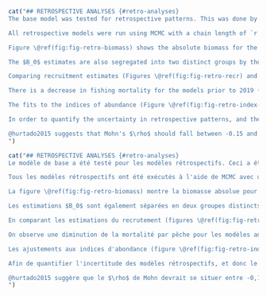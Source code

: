 ```r
cat("## RETROSPECTIVE ANALYSES {#retro-analyses}
The base model was tested for retrospective patterns. This was done by successively removing all catch, age, and index data for 1 year from the end of the time series in the data files and refitting the model. We attempted to run the retrospective model back 10 years, but only the first 8 years would converge. It is likely that attempting to remove too much data led to too few data sources for this split-sex, two-fleet model. This is the reason the `r la` was parameterized as a single-sex model.

All retrospective models were run using MCMC with a chain length of `r f(mcmc_chain_length)`, a sample frequency of `r f(mcmc_sample_freq)`, giving `r f(mcmc_num_samples)` samples, which were then burned in by `r f(mcmc_burn_in)` giving a total of `r f(mcmc_actual_samples)` samples retained for inference. This was the same as all other models in this assessment.

Figure \@ref(fig:fig-retro-biomass) shows the absolute biomass for the base model compared with the retrospective models. Figure \@ref(fig:fig-retro-biomass-closer) Following the subtraction of years by looking at the trajectories, we see that the -4 years model (ending in 2018) follows a different path than the years following (2019--present). This is due to the large drop in biomass seen in 2019 in the `r wcvis`, `r hss`, and `r dcpue` (Figure \@ref(fig:fig-base-index-fits)). The model is highly sensitive to these drops in the indices, all of which occur in the same year. If this assessment had taken place prior to 2019 with this model, the outcome would have been notably different than it is now.

The $B_0$ estimates are also segregated into two distinct groups by the -4 year model, with those from 2019--present being lower than those prior to 2019. When the absolute trajectories are divided by these $B_0$ values we can inspect the relative biomass trends (Figure \@ref(fig:fig-retro-biomass-rel)). The high $B_0$ estimates for the models prior to 2019 force the relative biomass downwards giving the impression of a more depleted stock in earlier years when compared to the more recent models.

Comparing recruitment estimates (Figures \@ref(fig:fig-retro-recr) and \@ref(fig:fig-retro-recr-closer) for a closer view), most appear similar between models; however, there is an obvious outlier---the 2014 recruitment for the 2014 model. This can also be seen in in Figure 21 of the `r la`. The 2014 cohort was highly uncertain at that time with the data that was available, even with the single-sex model. The $R_0$ estimates follow the same grouping seen in the absolute biomass figure.

There is a decrease in fishing mortality for the models prior to 2019 (Figure \@ref(fig:fig-retro-f)), which corresponds to the increasing biomass trend in those models. 

The fits to the indices of abundance (Figure \@ref(fig:fig-retro-index-fits)) show a clear divergence for the models prior to 2019. The log standardized residuals (Figure \@ref(fig:fig-retro-index-resids)) show that indices for those models fit neither better nor worse overall than the post-2019 models.

In order to quantify the uncertainty in retrospective patterns, and therefore retrospective bias, Mohn's $\rho$ statistic was calculated for all `r length(retro_models_dirs[[1]])` retrospective models compared to the base model to be 0.99.

@hurtado2015 suggests that Mohn's $\rho$ should fall between -0.15 and 0.2, which are the lower and upper bounds of the 90% simulation intervals for the longer-lived flatfish base case they examined. For shorter-lived species, those values are -0.22 and 0.30. Since the calculated value of 0.99 lies within the limits given, we can say that there is no indication of retrospective patterns or bias in this model.
")
```

```r
cat("## RETROSPECTIVE ANALYSES {#retro-analyses}
Le modèle de base a été testé pour les modèles rétrospectifs. Ceci a été réalisé en supprimant successivement toutes les données de capture, d'âge et d'indice pour une année à partir de la fin de la série temporelle dans les fichiers de données et en réajustant le modèle. Nous avons tenté d'exécuter le modèle rétrospectif sur 10 ans, mais seules les 8 premières années ont convergé. Il est probable qu'en essayant de supprimer trop de données, nous avons obtenu trop peu de sources de données pour ce modèle à deux flottes et à sexe partagé. C'est la raison pour laquelle le `r la` a été paramétré comme un modèle à sexe unique.

Tous les modèles rétrospectifs ont été exécutés à l'aide de MCMC avec une longueur de chaîne de `r f(mcmc_chain_length)`, une fréquence d'échantillonnage de `r f(mcmc_sample_freq)`, ce qui donne `r f(mcmc_num_samples)` échantillons, qui ont ensuite été brûlés par `r f(mcmc_burn_in)`, ce qui donne un total de `r f(mcmc_actual_samples)` échantillons retenus pour l'inférence. Il en va de même pour tous les autres modèles de cette évaluation.

La figure \@ref(fig:fig-retro-biomass) montre la biomasse absolue pour le modèle de base par rapport aux modèles rétrospectifs. Figure \@ref(fig:fig-retro-biomass-closer) Suite à la soustraction des années en regardant les trajectoires, nous voyons que le modèle de -4 ans (se terminant en 2018) suit une trajectoire différente de celle des années suivantes (2019-aujourd'hui). Ceci est dû à la forte chute de biomasse observée en 2019 dans les `r wcvis`, `r hss`, et `r dcpue` (Figure \@ref(fig:fig-base-index-fits)). Le modèle est très sensible à ces baisses d'indices, qui se produisent toutes la même année. Si cette évaluation avait eu lieu avant 2019 avec ce modèle, le résultat aurait été sensiblement différent de ce qu'il est aujourd'hui.

Les estimations $B_0$ sont également séparées en deux groupes distincts par le modèle de -4 ans, les estimations de 2019 à aujourd'hui étant plus faibles que celles d'avant 2019. Lorsque les trajectoires absolues sont divisées par ces valeurs $B_0$, nous pouvons examiner les tendances relatives de la biomasse (figure \@ref(fig:fig-retro-biomass-rel)). Les estimations élevées de $B_0$ pour les modèles antérieurs à 2019 poussent la biomasse relative vers le bas, ce qui donne l'impression d'un stock plus épuisé au cours des premières années par rapport aux modèles plus récents.

En comparant les estimations du recrutement (figures \@ref(fig:fig-retro-recr) et \@ref(fig:fig-retro-recr-closer) pour une vue plus rapprochée), la plupart semblent similaires entre les modèles; cependant, il y a une aberration évidente - le recrutement de 2014 pour le modèle de 2014. Ceci est également visible dans la figure 21 de la `r la`. La cohorte de 2014 était très incertaine à l'époque avec les données disponibles, même avec le modèle unisexe. Les estimations de $R_0$ suivent le même regroupement que celui observé dans la figure de la biomasse absolue.

On observe une diminution de la mortalité par pêche pour les modèles antérieurs à 2019 (figure \@ref(fig:fig-retro-f)), ce qui correspond à la tendance à l'augmentation de la biomasse dans ces modèles. 

Les ajustements aux indices d'abondance (figure \@ref(fig:fig-retro-index-fits)) montrent une nette divergence pour les modèles antérieurs à 2019. Les résidus logarithmiques normalisés (figure \@ref(fig:fig-retro-index-resids)) montrent que les indices de ces modèles ne s'ajustent ni mieux ni moins bien dans l'ensemble que les modèles postérieurs à 2019.

Afin de quantifier l'incertitude des modèles rétrospectifs, et donc le biais rétrospectif, la statistique $\rho$ de Mohn a été calculée pour tous les modèles rétrospectifs `r length(retro_models_dirs[[1]])` par rapport au modèle de base et s'élève à 0,99.

@hurtado2015 suggère que le $\rho$ de Mohn devrait se situer entre -0,15 et 0,2, qui sont les limites inférieures et supérieures des intervalles de simulation à 90 % pour le cas de base des poissons plats à longue durée de vie qu'ils ont examiné. Pour les espèces à plus courte durée de vie, ces valeurs sont -0,22 et 0,30. Étant donné que la valeur calculée de 0,99 se situe à l'intérieur des limites indiquées, nous pouvons affirmer que ce modèle ne présente aucune indication de tendances rétrospectives ou de biais.
")
```
